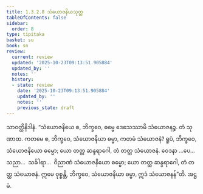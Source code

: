 ```yaml
---
title: 1.3.2.8 သံယောဇနိယသုတ္တ
tableOfContents: false
sidebar:
  order: 8
type: tipitaka
basket: su
book: sn
review:
  current: review
  updated: '2025-10-23T09:13:51.905884'
  updated_by: ''
  notes: ''
  history:
  - state: review
    date: '2025-10-23T09:13:51.905884'
    updated_by: ''
    notes: ''
    previous_state: draft
---
```



<ReviewStatus review={frontmatter.review} showDetails={true} />

<HypothesisAnnotation frontmatter={frontmatter} />

<DynamicBreadcrumb />

<Division number="120" book="sn" e="ch" v="18" p="298">

<Paragraph number="696" book="sn">
သာဝတ္ထိနိဒါနံ. “သံယောဇနိယေ စ, ဘိက္ခဝေ, ဓမ္မေ ဒေသေဿာမိ သံယောဇနဉ္စ. တံ သုဏာထ. ကတမေ စ, ဘိက္ခဝေ, သံယောဇနိယာ ဓမ္မာ, ကတမံ သံယောဇနံ? ရူပံ, ဘိက္ခဝေ, သံယောဇနိယော ဓမ္မော; ယော တတ္ထ ဆန္ဒရာဂေါ, တံ တတ္ထ သံယောဇနံ. ဝေဒနာ …ပေ…  သညာ…  သင်္ခါရာ…  ဝိညာဏံ သံယောဇနိယော ဓမ္မော; ယော တတ္ထ ဆန္ဒရာဂေါ, တံ တတ္ထ သံယောဇနံ. ဣမေ ဝုစ္စန္တိ, ဘိက္ခဝေ, သံယောဇနိယာ ဓမ္မာ, ဣဒံ သံယောဇနန်”တိ.

</Paragraph>
</Division>

<Paragraph number="697" type="center" book="sn">
အဋ္ဌမံ.
</Paragraph>